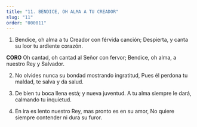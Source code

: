 ```yaml
---
title: "11. BENDICE, OH ALMA A TU CREADOR"
slug: "11"
order: "000011"
---
```


1. Bendice, oh alma a tu Creador con férvida canción; Despierta, y canta su loor tu ardiente corazón.

**CORO**
Oh cantad, oh cantad al Señor con fervor; Bendice, oh alma, a nuestro Rey y Salvador.

2.	No olvides nunca su bondad mostrando ingratitud, Pues él perdona tu maldad, te salva y da salud.

3.	De bien tu boca llena está; y nueva juventud.
A tu alma siempre le dará, calmando tu inquietud.

4.	En ira es lento nuestro Rey, mas pronto es en su amor,
No quiere siempre contender ni dura su furor.


